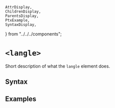     AttrDisplay,
    ChildrenDisplay,
    ParentsDisplay,
    PtxExample,
    SyntaxDisplay,
} from "../../../components";

# `<langle>`

Short description of what the `langle` element does.

## Syntax

<SyntaxDisplay name="langle" />

## Examples

    